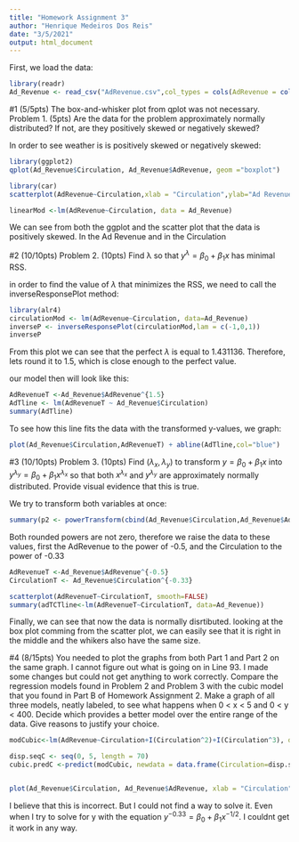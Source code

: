 ---
title: "Homework Assignment 3"
author: "Henrique Medeiros Dos Reis"
date: "3/5/2021"
output: html_document
---

First, we load the data:
```{r}
library(readr)
Ad_Revenue <- read_csv("AdRevenue.csv",col_types = cols(AdRevenue = col_number(),  Circulation = col_number()))
```
#1 (5/5pts) The box-and-whisker plot from qplot was not necessary.
Problem 1. (5pts) Are the data for the problem approximately normally distributed? If not, are
they positively skewed or negatively skewed?

In order to see weather is is positively skewed or negatively skewed: 
```{r}
library(ggplot2)
qplot(Ad_Revenue$Circulation, Ad_Revenue$AdRevenue, geom ="boxplot")
```
```{r}
library(car)
scatterplot(AdRevenue~Circulation,xlab = "Circulation",ylab="Ad Revenue",data=Ad_Revenue,smooth=FALSE, col="red")

linearMod <-lm(AdRevenue~Circulation, data = Ad_Revenue)
```
We can see from both the ggplot and the scatter plot that the data is positively skewed. In the Ad Revenue and in the Circulation 



#2 (10/10pts)
Problem 2. (10pts) Find λ so that $y^λ = β_0 + β_1x$ has minimal RSS.

in order to find the value of $\lambda$ that minimizes the RSS, we need to call the inverseResponsePlot method:
```{r}
library(alr4)
circulationMod <- lm(AdRevenue~Circulation, data=Ad_Revenue)
inverseP <- inverseResponsePlot(circulationMod,lam = c(-1,0,1))
inverseP
```
From this plot we can see that the perfect $\lambda$ is equal to 1.431136. Therefore, lets round it to 1.5, which is close enough to the perfect value. 

our model then will look like this:
```{r}
AdRevenueT <-Ad_Revenue$AdRevenue^{1.5}
AdTline <- lm(AdRevenueT ~ Ad_Revenue$Circulation)
summary(AdTline)
```

To see how this line fits the data with the transformed y-values, we graph:
```{r}
plot(Ad_Revenue$Circulation,AdRevenueT) + abline(AdTline,col="blue")
```



#3 (10/10pts)
Problem 3. (10pts) Find ($λ_x, λ_y$) to transform $y = β_0 + β_1x$ into $y^{λ_y} = β_0 + β_1x^{λ_x}$ so that both $x^{λ_x}$ and $y^{λ_y}$ are approximately normally distributed. Provide visual evidence that this is true.


We try to transform both variables at once:
```{r}
summary(p2 <- powerTransform(cbind(Ad_Revenue$Circulation,Ad_Revenue$AdRevenue)~1,data=Ad_Revenue,family="bcPower"))
```
Both rounded powers are not zero, therefore we raise the data to these values, first the AdRevenue to the power of -0.5, and the Circulation to the power of -0.33

```{r}
AdRevenueT <-Ad_Revenue$AdRevenue^{-0.5}
CirculationT <- Ad_Revenue$Circulation^{-0.33}

scatterplot(AdRevenueT~CirculationT, smooth=FALSE)
summary(adTCTline<-lm(AdRevenueT~CirculationT, data=Ad_Revenue))
```
Finally, we can see that now the data is normally disrtibuted. looking at the box plot comming from the scatter plot, we can easily see that it is right in the middle and the whikers also have the same size.



#4 (8/15pts) You needed to plot the graphs from both Part 1 and Part 2 on the same graph.  I cannot figure out what is going on in Line 93.  I made some changes but could not get anything to work correctly.
Compare the regression models found in Problem 2 and Problem 3 with the
cubic model that you found in Part B of Homework Assignment 2. Make a graph of all three
models, neatly labeled, to see what happens when 0 < x < 5 and 0 < y < 400. Decide which
provides a better model over the entire range of the data. Give reasons to justify your choice.


```{r}
modCubic<-lm(AdRevenue~Circulation+I(Circulation^2)+I(Circulation^3), data = Ad_Revenue)

disp.seqC <- seq(0, 5, length = 70)
cubic.predC <-predict(modCubic, newdata = data.frame(Circulation=disp.seqC))


plot(Ad_Revenue$Circulation, Ad_Revenue$AdRevenue, xlab = "Circulation", ylab = "Ad Revenue",xlim=c(0,5), ylim=c(0,400))+lines(disp.seqC, cubic.predC, lty=2,lwd=2, col="Green")+lines(disp.seqC, exp((adTCTline$coefficients[1])+ adTCTline$coefficients[2]^exp(disp.seqC))^{-1/0.33},col="blue")+abline(AdTline,col="red")


```

I believe that this is incorrect. But I could not find a way to solve it. Even when I try to solve for y with the equation $y^{-0.33} = \beta_0 + \beta_1 x^{-1/2}$. I couldnt get it work in any way. 





